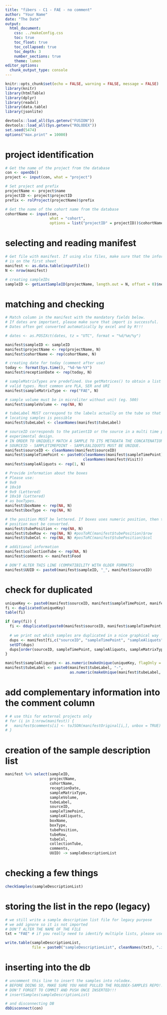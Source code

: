 ```yaml
---
title: "fibers - C1 - FAE - no comment"
author: "Your Name"
date: "The Date"
output: 
  html_document:
    css: ../makeConfig.css
    toc: true
    toc_float: true
    toc_collapsed: true
    toc_depth: 3
    number_sections: true
    theme: lumen
editor_options: 
  chunk_output_type: console
---
```


```r
knitr::opts_chunk$set(echo = FALSE, warning = FALSE, message = FALSE)
library(knitr)
library(htmlTable)
library(dplyr)
library(readxl)
library(data.table)
library(jsonlite)

devtools::load_all(Sys.getenv("FUSION"))
devtools::load_all(Sys.getenv("ROLODEX"))
set.seed(5474)
options("max.print" = 10000)
```

# project identification
```r
# Get the name of the project from the database
con <- openDb()
project <- input(con, what = "project")
```

```r
# Set project and prefix
projectName <- project$name
projectID <- project$projectID
prefix <- rolProject(projectName)$prefix
```

```r
# Get the name of the cohort name from the database
cohortName <- input(con,
                    what = "cohort",
                    options = list("projectID" = projectID))$cohortName
```

# selecting and reading manifest
```r
# Get file with manifest. If using xlsx files, make sure that the information
# is on the first sheet
manifest <- as.data.table(inputFile())
N <- nrow(manifest)
```

```r
# creating sampleIDs
sampleID <- getLastSampleID(projectName, length.out = N, offset = 0)$nextID
```

# matching and checking
```r
# Match column in the manifest with the mandatory fields below.
# If dates are important, please make sure that import is successful.
# Dates often get converted automatically by excel and by R!!!

# dates <- as.POSIXct(dates, tz = "UTC", format = "%d/%m/%y")

manifest$sampleID <- sampleID
manifest$projectName <- rep(projectName, N)
manifest$cohortName <- rep(cohortName, N)

# creating date for today (comment after use)
today <- format(Sys.time(), "%d-%m-%Y")
manifest$receptionDate <- rep(today, N)

# sampleMatrixTypes are predefined. Use getMatrices() to obtain a list of
# valid types. Most common are PLA, SER and URI
manifest$sampleMatrixType <- rep("FAE", N)

# sample volume must be in microliter without unit (eg. 500)
manifest$sampleVolume <- rep(NA, N)

# tubeLabel MUST correspond to the labels actually on the tube so that 
# locating samples is possible
manifest$tubeLabel <- cleanNames(manifest$tubeLabel)

# sourceID corresponds to the patientID or the source in a multi time point
# experimental design.
# IN ORDER TO UNIQUELY MATCH A SAMPLE TO ITS METADATA THE CONCATENATION OF
# SOURCEID - SAMPLETIMEPOINT - SAMPLEALIQUOTS MUST BE UNIQUE.
manifest$sourceID <- cleanNames(manifest$sourceID)
manifest$sampleTimePoint <- paste0(cleanNames(manifest$sampleTimePoint),
                                   cleanNames(manifest$Visit))
manifest$sampleAliquots <- rep(1, N)

# Provide information about the boxes
# Please use:
# 9x9
# 10x10
# 9x9 (Lettered)
# 10x10 (Lettered) 
# as boxTypes.
manifest$boxName <- rep(NA, N)
manifest$boxType <- rep(NA, N)

# the position MUST be lettered. If boxes uses numeric position, then the 
# position must be converted.
manifest$tubePosition <- rep(NA, N)
manifest$tubeRow <- rep(NA, N) #posToRC(manifest$tubePosition)$row
manifest$tubeCol <- rep(NA, N) #posToRC(manifest$tubePosition)$col

# additional information
manifest$collectionTube <- rep(NA, N)
manifest$comments <- manifest$Food

# DON'T ALTER THIS LINE (COMPATIBILITY WITH OLDER FORMATS)
manifest$UUID <- paste0(manifest$sampleID, "_", manifest$sourceID)
```

# check for duplicated
```r
uniqueKey <- paste0(manifest$sourceID, manifest$sampleTimePoint, manifest$sampleAliquots, manifest$sampleMatrixType)
fi <- duplicated(uniqueKey)
table(fi)

if (any(fi)) {
  fi <- dduplicated(paste0(manifest$sourceID, manifest$sampleTimePoint, manifest$sampleAliquots, manifest$sampleMatrixType))
  
  # we print out which samples are duplicated in a nice graphical way
  dups <- manifest[fi,c("sourceID", "sampleTimePoint", "sampleAliquots", "sampleMatrixType")]
  setDT(dups)
  dups[order(sourceID, sampleTimePoint, sampleAliquots, sampleMatrixType)]
}

manifest$sampleAliquots <- as.numeric(makeUnique(uniqueKey, flagOnly = TRUE))
manifest$tubeLabel <- paste0(manifest$tubeLabel, "-",
                             as.numeric(makeUnique(manifest$tubeLabel, flagOnly = TRUE)))
```

# add complementary information into the comment column 
```r
# # use this for external projects only
# for (i in 1:nrow(manifest)) {
#   manifest$comments[i] <- toJSON(manifestOriginal[i,], unbox = TRUE)
# }
```

# creation of the sample description list
```r
manifest %>% select(sampleID,
                    projectName,
                    cohortName,
                    receptionDate,
                    sampleMatrixType,
                    sampleVolume,
                    tubeLabel,
                    sourceID,
                    sampleTimePoint,
                    sampleAliquots,
                    boxName,
                    boxType,
                    tubePosition,
                    tubeRow,
                    tubeCol,
                    collectionTube,
                    comments,
                    UUID) -> sampleDescriptionList
```

# checking a few things
```r
checkSamples(sampleDescriptionList)

```

# storing the list in the repo (legacy)
```r
# we still write a sample description list file for legacy purpose
# we add ignore so it is not imported
# DON'T ALTER THE NAME OF THE FILE
txt = "FAE" # if you really need to identify multiple lists, please use this.

write.table(sampleDescriptionList, 
            file = paste0("sampleDescriptionList", cleanNames(txt), ".ignore.tsv"), sep = "\t", dec = ".", row.names = FALSE)
```

# inserting into the db
```r
# uncomment this line to insert the samples into rolodex. 
# BEFORE DOING SO, MAKE SURE YOU HAVE PULLED THE ROLODEX-SAMPLES REPO!!!
# DON'T FORGET TO COMMIT AND PUSH ONCE INSERTED!!!
# insertSamples(sampleDescriptionList)

# and disconnecting DB
dbDisconnect(con)
```
